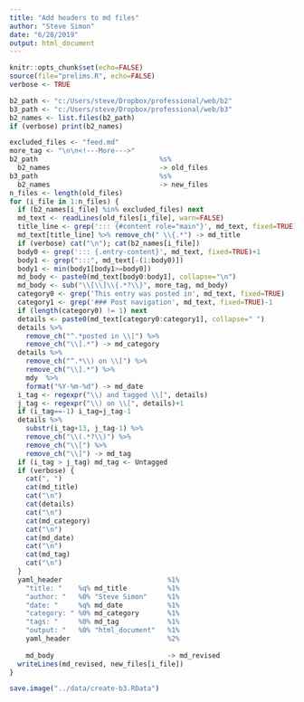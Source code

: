 ```yaml
---
title: "Add headers to md files"
author: "Steve Simon"
date: "6/28/2019"
output: html_document
---
```


```r
knitr::opts_chunk$set(echo=FALSE)
source(file="prelims.R", echo=FALSE)
verbose <- TRUE
```


```r
b2_path <- "c:/Users/steve/Dropbox/professional/web/b2"
b3_path <- "c:/Users/steve/Dropbox/professional/web/b3"
b2_names <- list.files(b2_path)
if (verbose) print(b2_names)
```

```r
excluded_files <- "feed.md"
more_tag <- "\n\n<!---More--->"
b2_path                              %s%
  b2_names                           -> old_files
b3_path                              %s%
  b2_names                           -> new_files
n_files <- length(old_files)
for (i_file in 1:n_files) {
  if (b2_names[i_file] %in% excluded_files) next
  md_text <- readLines(old_files[i_file], warn=FALSE)
  title_line <- grep('::: {#content role="main"}', md_text, fixed=TRUE)+1
  md_text[title_line] %>% remove_ch(" \\{.*") -> md_title
  if (verbose) cat("\n"); cat(b2_names[i_file])
  body0 <- grep('::: {.entry-content}', md_text, fixed=TRUE)+1
  body1 <- grep(":::", md_text[-(1:body0)])
  body1 <- min(body1[body1>=body0])
  md_body <- paste0(md_text[body0:body1], collapse="\n")
  md_body <- sub("\\[\\]\\{.*?\\}", more_tag, md_body)
  category0 <- grep('This entry was posted in', md_text, fixed=TRUE)
  category1 <- grep('### Post navigation', md_text, fixed=TRUE)-1
  if (length(category0) != 1) next
  details <- paste0(md_text[category0:category1], collapse=" ")
  details %>%
    remove_ch("^.*posted in \\[") %>%
    remove_ch("\\].*") -> md_category
  details %>%
    remove_ch("^.*\\) on \\[") %>%
    remove_ch("\\].*") %>%
    mdy  %>%
    format("%Y-%m-%d") -> md_date
  i_tag <- regexpr("\\) and tagged \\[", details)
  j_tag <- regexpr("\\) on \\[", details)+1
  if (i_tag==-1) i_tag=j_tag-1
  details %>%
    substr(i_tag+13, j_tag-1) %>%
    remove_ch("\\(.*?\\)") %>%
    remove_ch("\\[") %>%
    remove_ch("\\]") -> md_tag
  if (i_tag > j_tag) md_tag <- Untagged
  if (verbose) {
    cat(", ")
    cat(md_title)
    cat("\n")
    cat(details)
    cat("\n")
    cat(md_category)
    cat("\n")
    cat(md_date)
    cat("\n")
    cat(md_tag)
    cat("\n")
  }
  yaml_header                          %1%
    "title: "    %q% md_title          %1%
    "author: "   %0% "Steve Simon"     %1%
    "date: "     %q% md_date           %1%
    "category: " %0% md_category       %1%
    "tags: "     %0% md_tag            %1%
    "output: "   %0% "html_document"   %1%
    yaml_header                        %2%
    
    md_body                            -> md_revised
  writeLines(md_revised, new_files[i_file])
}
```



```r
save.image("../data/create-b3.RData")
```